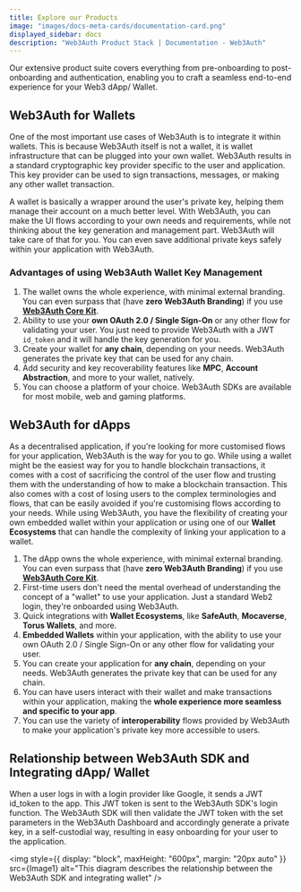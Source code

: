 ```yaml
---
title: Explore our Products
image: "images/docs-meta-cards/documentation-card.png"
displayed_sidebar: docs
description: "Web3Auth Product Stack | Documentation - Web3Auth"
---
```



Our extensive product suite covers everything from pre-onboarding to post-onboarding and authentication, enabling you to craft a seamless end-to-end
experience for your Web3 dApp/ Wallet.

<ProductCards />

## Web3Auth for Wallets

One of the most important use cases of Web3Auth is to integrate it within wallets. This is because Web3Auth itself is not a wallet, it is wallet
infrastructure that can be plugged into your own wallet. Web3Auth results in a standard cryptographic key provider specific to the user and
application. This key provider can be used to sign transactions, messages, or making any other wallet transaction.

A wallet is basically a wrapper around the user's private key, helping them manage their account on a much better level. With Web3Auth, you can make
the UI flows according to your own needs and requirements, while not thinking about the key generation and management part. Web3Auth will take care of
that for you. You can even save additional private keys safely within your application with Web3Auth.

### Advantages of using Web3Auth Wallet Key Management

1. The wallet owns the whole experience, with minimal external branding. You can even surpass that (have **zero Web3Auth Branding**) if you use
   [**Web3Auth Core Kit**](/product/core-kit).
2. Ability to use your **own OAuth 2.0 / Single Sign-On** or any other flow for validating your user. You just need to provide Web3Auth with a JWT
   `id_token` and it will handle the key generation for you.
3. Create your wallet for **any chain**, depending on your needs. Web3Auth generates the private key that can be used for any chain.
4. Add security and key recoverability features like **MPC**, **Account Abstraction**, and more to your wallet, natively.
5. You can choose a platform of your choice. Web3Auth SDKs are available for most mobile, web and gaming platforms.

## Web3Auth for dApps

As a decentralised application, if you're looking for more customised flows for your application, Web3Auth is the way for you to go. While using a
wallet might be the easiest way for you to handle blockchain transactions, it comes with a cost of sacrificing the control of the user flow and
trusting them with the understanding of how to make a blockchain transaction. This also comes with a cost of losing users to the complex terminologies
and flows, that can be easily avoided if you're customising flows according to your needs. While using Web3Auth, you have the flexibility of creating
your own embedded wallet within your application or using one of our **Wallet Ecosystems** that can handle the complexity of linking your application
to a wallet.

1. The dApp owns the whole experience, with minimal external branding. You can even surpass that (have **zero Web3Auth Branding**) if you use
   [**Web3Auth Core Kit**](/core-kit/introduction).
2. First-time users don't need the mental overhead of understanding the concept of a "wallet" to use your application. Just a standard Web2 login,
   they're onboarded using Web3Auth.
3. Quick integrations with **Wallet Ecosystems**, like **SafeAuth**, **Mocaverse**, **Torus Wallets**, and more.
4. **Embedded Wallets** within your application, with the ability to use your own OAuth 2.0 / Single Sign-On or any other flow for validating your
   user.
5. You can create your application for **any chain**, depending on your needs. Web3Auth generates the private key that can be used for any chain.
6. You can have users interact with their wallet and make transactions within your application, making the **whole experience more seamless and
   specific to your app**.
7. You can use the variety of **interoperability** flows provided by Web3Auth to make your application's private key more accessible to users.

## Relationship between Web3Auth SDK and Integrating dApp/ Wallet

When a user logs in with a login provider like Google, it sends a JWT id_token to the app. This JWT token is sent to the Web3Auth SDK's login
function. The Web3Auth SDK will then validate the JWT token with the set parameters in the Web3Auth Dashboard and accordingly generate a private key,
in a self-custodial way, resulting in easy onboarding for your user to the application.

<img
  style={{ display: "block", maxHeight: "600px", margin: "20px auto" }}
  src={Image1}
  alt="This diagram describes the relationship between the Web3Auth SDK and integrating wallet"
/>
